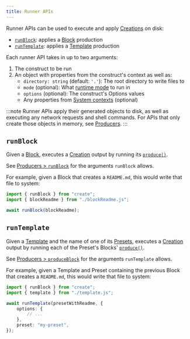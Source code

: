 ```yaml
---
title: Runner APIs
---
```


Runner APIs can be used to execute and apply [Creations](../runtime/creations) on disk:

- [`runBlock`](#runblock): applies a [Block](../concepts/blocks) production
- [`runTemplate`](#runtemplate): applies a [Template](../concepts/templates) production

Each runner API takes in up to two arguments:

1. The construct to be run
2. An object with properties from the construct's context as well as:
   - `directory: string` (default: `'.'`): The root directory to write files to
   - `mode` (optional): What [runtime mode](../runtime/execution#modes) to run in
   - `options` (optional): The construct's Options values
   - Any properties from [System contexts](../runtime/contexts#system-contexts) (optional)

:::note
Runner APIs apply their generated objects to disk, as well as executing any network requests and shell commands.
For APIs that only create those objects in memory, see [Producers](./producers).
:::

## `runBlock`

Given a [Block](../concepts/blocks), executes a [Creation](../runtime/creations) output by running its [`produce()`](../concepts/blocks#production).

See [Producers > `runBlock`](./producers#runblock) for the arguments `runBlock` allows.

For example, given a Block that creates a `README.md`, this would write that file to system:

```ts
import { runBlock } from "create";
import { blockReadme } from "./blockReadme.js";

await runBlock(blockReadme);
```

## `runTemplate`

Given a [Template](../concepts/templates) and the name of one of its [Presets](../concepts/presets), executes a [Creation](../runtime/creations) output by running each of the Preset's Blocks' [`produce()`](../concepts/blocks#production).

See [Producers > `produceBlock`](./producers#produceblock) for the arguments `runTemplate` allows.

For example, given a Template and Preset containing the previous Block that creates a `README.md`, this would write that file to system:

```ts
import { runBlock } from "create";
import { template } from "./template.js";

await runTemplate(presetWithReadme, {
	options: {
		// ...
	},
	preset: "my-preset",
});
```
